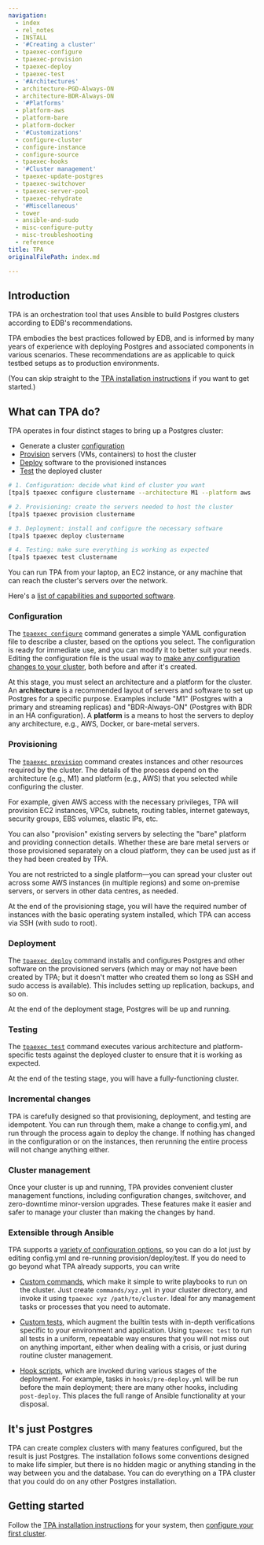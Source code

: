 ```yaml
---
navigation:
  - index
  - rel_notes
  - INSTALL
  - '#Creating a cluster'
  - tpaexec-configure
  - tpaexec-provision
  - tpaexec-deploy
  - tpaexec-test
  - '#Architectures'
  - architecture-PGD-Always-ON
  - architecture-BDR-Always-ON
  - '#Platforms'
  - platform-aws
  - platform-bare
  - platform-docker
  - '#Customizations'
  - configure-cluster
  - configure-instance
  - configure-source
  - tpaexec-hooks
  - '#Cluster management'
  - tpaexec-update-postgres
  - tpaexec-switchover
  - tpaexec-server-pool
  - tpaexec-rehydrate
  - '#Miscellaneous'
  - tower
  - ansible-and-sudo
  - misc-configure-putty
  - misc-troubleshooting
  - reference
title: TPA
originalFilePath: index.md

---
```


## Introduction

TPA is an orchestration tool that uses Ansible to build Postgres
clusters according to EDB's recommendations.

TPA embodies the best practices followed by EDB, and is informed by many
years of experience with deploying Postgres and associated components in
various scenarios. These recommendations are as applicable to quick
testbed setups as to production environments.

(You can skip straight to the [TPA installation
instructions](INSTALL) if you want to get started.)

## What can TPA do?

TPA operates in four distinct stages to bring up a Postgres cluster:

-   Generate a cluster [configuration](#configuration)
-   [Provision](#provisioning) servers (VMs, containers) to host the cluster
-   [Deploy](#deployment) software to the provisioned instances
-   [Test](#testing) the deployed cluster

```bash
# 1. Configuration: decide what kind of cluster you want
[tpa]$ tpaexec configure clustername --architecture M1 --platform aws

# 2. Provisioning: create the servers needed to host the cluster
[tpa]$ tpaexec provision clustername

# 3. Deployment: install and configure the necessary software
[tpa]$ tpaexec deploy clustername

# 4. Testing: make sure everything is working as expected
[tpa]$ tpaexec test clustername
```

You can run TPA from your laptop, an EC2 instance, or any machine
that can reach the cluster's servers over the network.

Here's a [list of capabilities and supported software](reference/tpaexec-support).

### Configuration

The [`tpaexec configure`](tpaexec-configure)
command generates a simple YAML configuration file to describe a
cluster, based on the options you select. The configuration is ready for
immediate use, and you can modify it to better suit your needs. Editing
the configuration file is the usual way to [make any configuration
changes to your cluster](configure-cluster), both before and after
it's created.

At this stage, you must select an architecture and a platform for the
cluster. An **architecture** is a recommended layout of servers and
software to set up Postgres for a specific purpose. Examples include
"M1" (Postgres with a primary and streaming replicas) and
"BDR-Always-ON" (Postgres with BDR in an HA configuration). A
**platform** is a means to host the servers to deploy any architecture,
e.g., AWS, Docker, or bare-metal servers.

### Provisioning

The [`tpaexec provision`](tpaexec-provision)
command creates instances and other resources required by the cluster.
The details of the process depend on the architecture (e.g., M1) and
platform (e.g., AWS) that you selected while configuring the cluster.

For example, given AWS access with the necessary privileges, TPA
will provision EC2 instances, VPCs, subnets, routing tables, internet
gateways, security groups, EBS volumes, elastic IPs, etc.

You can also "provision" existing servers by selecting the "bare"
platform and providing connection details. Whether these are bare metal
servers or those provisioned separately on a cloud platform, they can be
used just as if they had been created by TPA.

You are not restricted to a single platform—you can spread your cluster
out across some AWS instances (in multiple regions) and some on-premise
servers, or servers in other data centres, as needed.

At the end of the provisioning stage, you will have the required number
of instances with the basic operating system installed, which TPA
can access via SSH (with sudo to root).

### Deployment

The [`tpaexec deploy`](tpaexec-deploy)
command installs and configures Postgres and other software on the
provisioned servers (which may or may not have been created by TPA;
but it doesn't matter who created them so long as SSH and sudo access is
available). This includes setting up replication, backups, and so on.

At the end of the deployment stage, Postgres will be up and running.

### Testing

The [`tpaexec test`](tpaexec-test) command executes various
architecture and platform-specific tests against the deployed cluster to
ensure that it is working as expected.

At the end of the testing stage, you will have a fully-functioning
cluster.

### Incremental changes

TPA is carefully designed so that provisioning, deployment, and
testing are idempotent. You can run through them, make a change to
config.yml, and run through the process again to deploy the change. If
nothing has changed in the configuration or on the instances, then
rerunning the entire process will not change anything either.

### Cluster management

Once your cluster is up and running, TPA provides convenient cluster
management functions, including configuration changes, switchover, and
zero-downtime minor-version upgrades. These features make it easier and
safer to manage your cluster than making the changes by hand.

### Extensible through Ansible

TPA supports a [variety of configuration
options](configure-instance), so you can do a lot just by editing
config.yml and re-running provision/deploy/test. If you do need to go
beyond what TPA already supports, you can write

-   [Custom commands](reference/tpaexec-commands), which make it simple to write
    playbooks to run on the cluster. Just create
    `commands/xyz.yml` in your cluster directory, and invoke it
    using `tpaexec xyz /path/to/cluster`. Ideal for any management tasks
    or processes that you need to automate.

-   [Custom tests](reference/tpaexec-tests), which augment the builtin tests with
    in-depth verifications specific to your environment and application.
    Using `tpaexec test` to run all tests in a uniform, repeatable way
    ensures that you will not miss out on anything important, either when
    dealing with a crisis, or just during routine cluster management.

-   [Hook scripts](tpaexec-hooks), which are invoked during various
    stages of the deployment. For example, tasks in `hooks/pre-deploy.yml`
    will be run before the main deployment; there are many other hooks,
    including `post-deploy`. This places the full range of Ansible
    functionality at your disposal.

## It's just Postgres

TPA can create complex clusters with many features configured, but
the result is just Postgres. The installation follows some conventions
designed to make life simpler, but there is no hidden magic or anything
standing in the way between you and the database. You can do everything
on a TPA cluster that you could do on any other Postgres installation.

## Getting started

Follow the [TPA installation instructions](INSTALL) for your
system, then [configure your first cluster](tpaexec-configure).
